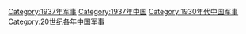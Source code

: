 [[Category:1937年军事|Category:1937年军事]]
[[Category:1937年中国|Category:1937年中国]]
[[Category:1930年代中国军事|Category:1930年代中国军事]]
[[Category:20世纪各年中国军事|Category:20世纪各年中国军事]]